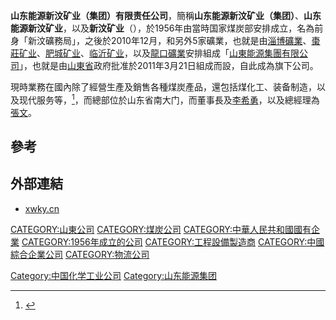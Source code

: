 '''山东能源新汶矿业（集团）有限责任公司'''，簡稱'''山东能源新汶矿业（集团）'''、'''山东能源新汶矿业'''，以及'''新汶矿业'''（'''{{lang-en|Shandong Energy Xinwen Mining Group Company Limited}}'''），於1956年由當時国家煤炭部安排成立，名為前身「新汶礦務局」，之後於2010年12月，和另外5家礦業，也就是由[[淄博礦業|淄博礦業]]、[[棗莊矿业|棗莊矿业]]、[[肥城矿业|肥城矿业]]、[[临沂矿业|临沂矿业]]，以及[[龍口礦業|龍口礦業]]安排組成「[[山東能源集團有限公司|山東能源集團有限公司]]」，也就是由[[山東省|山東省]]政府批准於2011年3月21日組成而設，自此成為旗下公司。

現時業務在國內除了經營生產及銷售各種煤炭產品，還包括煤化工、装备制造，以及现代服务等，<ref>{{Cite web |url=http://www.xwky.cn/lm02/lm02_01.htm |title=山东能源新汶矿业（集团）有限责任公司簡介 |access-date=2012-07-10 |archive-url=https://web.archive.org/web/20120729071323/http://www.xwky.cn/lm02/lm02_01.htm |archive-date=2012-07-29 |dead-url=yes }}</ref>，而總部位於山东省南大门，而董事長及[[李希勇|李希勇]]，以及總經理為[[張文|張文]]。

==參考==
{{reflist}}

==外部連結==
*[http://www.xwky.cn xwky.cn] {{Wayback|url=http://www.xwky.cn/ |date=20200130131228 }}

[[CATEGORY:山東公司|CATEGORY:山東公司]]
[[CATEGORY:煤炭公司|CATEGORY:煤炭公司]]
[[CATEGORY:中華人民共和國國有企業|CATEGORY:中華人民共和國國有企業]]
[[CATEGORY:1956年成立的公司|CATEGORY:1956年成立的公司]]
[[Category:中国化学工业公司|Category:中国化学工业公司]]
[[CATEGORY:工程設備製造商|CATEGORY:工程設備製造商]]
[[CATEGORY:中國綜合企業公司|CATEGORY:中國綜合企業公司]]
[[CATEGORY:物流公司|CATEGORY:物流公司]]
[[Category:山东能源集团|Category:山东能源集团]]